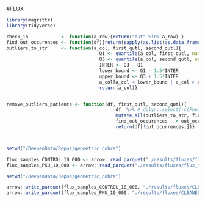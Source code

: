 #FLUX
```r
library(magrittr)
library(tidyverse)

check_in            <- function(a_row){return("out" %in% a_row) }
find_out_occurences <- function(df){return(sapply(as.list(as.data.frame(t(df))), check_in) %>% as.vector())}
outliers_to_str     <- function(a_col, first_qutl, second_qutl){
                                  Q1 <- quantile(a_col, first_qutl, names = FALSE, na.rm =T)
                                  Q3 <- quantile(a_col, second_qutl, names = FALSE, na.rm =T)
                                  INTER <- Q3 - Q1
                                  lower_bound <- Q1 - 1.5*INTER
                                  upper_bound <- Q3 + 1.5*INTER
                                  a_col[a_col < lower_bound | a_col > upper_bound] <- "out"
                                  return(a_col)}


remove_outliers_patients <- function(df, first_qutl, second_qutl){
                                        df  %>% # dplyr::select(-c(Phe)) %>% 
                                        mutate_all(outliers_to_str, first_qutl, second_qutl)  %>% 
                                        find_out_occurences  -> out_ocurrences
                                        return(df[!out_ocurrences,])}



setwd("/DeepenData/Repos/geometric_cobra")

flux_samples_CONTROL_10_000 <- arrow::read_parquet("./results/fluxes/flux_samples_CONTROL_20_000.parquet.gzip") %>% remove_outliers_patients(0.01, .99)
flux_samples_PKU_10_000 <- arrow::read_parquet("./results/fluxes/flux_samples_PKU_20_000.parquet.gzip")%>% remove_outliers_patients(0.01, .99)
```


```r
setwd("/DeepenData/Repos/geometric_cobra")

arrow::write_parquet(flux_samples_CONTROL_10_000, "./results/fluxes/CLEANED_flux_samples_CONTROL_20_000.parquet.gzip" ,compression = "gzip")
arrow::write_parquet(flux_samples_PKU_10_000, "./results/fluxes/CLEANED_flux_samples_PKU_20_000.parquet.gzip",     compression = "gzip")
```

